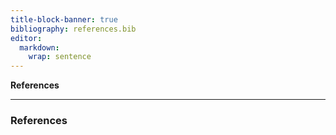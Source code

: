 ```yaml
---
title-block-banner: true
bibliography: references.bib
editor: 
  markdown: 
    wrap: sentence
---
```


**References**

------------------------------------------------------------------------

### References

::: {#refs}
:::
